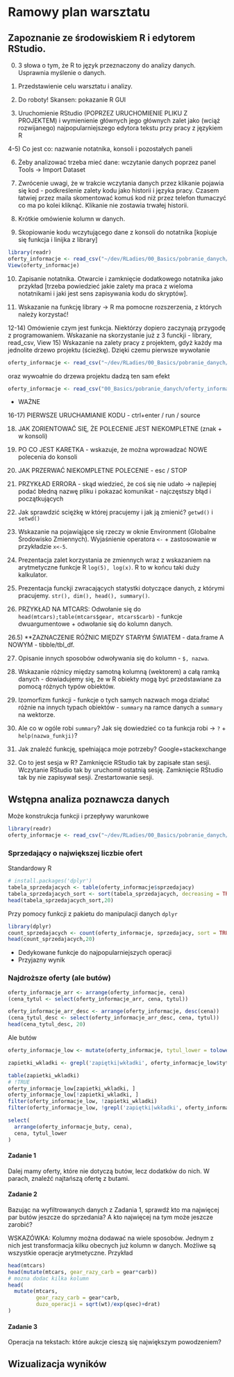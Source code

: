 
# Ramowy plan warsztatu

##  Zapoznanie ze środowiskiem R i edytorem RStudio.

0) 3 słowa o tym, że R to język przeznaczony do analizy danych. Usprawnia myślenie o danych.

1) Przedstawienie celu warsztatu i analizy.

2) Do roboty! Skansen: pokazanie R GUI

3) Uruchomienie RStudio (POPRZEZ URUCHOMIENIE PLIKU Z PROJEKTEM) i wymienienie głównych jego głównych zalet jako (wciąż rozwijanego) najpopularniejszego edytora tekstu przy pracy z językiem R

4-5) Co jest co: nazwanie notatnika, konsoli i pozostałych paneli

6) Żeby analizować trzeba mieć dane: wczytanie danych poprzez panel Tools -> Import Dataset

7) Zwrócenie uwagi, że w trakcie wczytania danych przez klikanie pojawia się kod - podkreślenie zalety kodu jako historii i języka pracy. Czasem łatwiej przez maila
skomentować komuś kod niż przez telefon tłumaczyć co ma po kolei kliknąć. Klikanie nie zostawia trwałej historii.

8) Krótkie omówienie kolumn w danych.

9) Skopiowanie kodu wczytującego dane z konsoli do notatnika [kopiuje się funkcja i linijka z library]

```r
library(readr)
oferty_informacje <- read_csv("~/dev/RLadies/00_Basics/pobranie_danych/oferty_informacje.csv")
View(oferty_informacje)
```

10) Zapisanie notatnika. Otwarcie i zamknięcie dodatkowego notatnika jako przykład [trzeba powiedzieć jakie zalety ma praca z wieloma notatnikami i jaki jest sens zapisywania kodu do skryptów].

11) Wskazanie na funkcję library -> R ma pomocne rozszerzenia, z których należy korzystać! 

12-14) Omówienie czym jest funkcja. Niektórzy dopiero zaczynają przygodę z programowaniem. Wskazanie na skorzystanie już z 3 funckji - library, read_csv, View
15) Wskazanie na zalety pracy z projektem, gdyż każdy ma jednolite drzewo projektu (ścieżkę). Dzięki czemu pierwsze wywołanie

```r
oferty_informacje <- read_csv("~/dev/RLadies/00_Basics/pobranie_danych/oferty_informacje.csv")
```

oraz wywoałnie do drzewa projektu dadzą ten sam efekt

```r
oferty_informacje <- read_csv("00_Basics/pobranie_danych/oferty_informacje.csv")
```

- WAŻNE

16-17) PIERWSZE URUCHAMIANIE KODU - ctrl+enter / run / source 

18) JAK ZORIENTOWAĆ SIĘ, ŻE POLECENIE JEST NIEKOMPLETNE (znak + w konsoli)

19) PO CO JEST KARETKA - wskazuje, że można wprowadzać NOWE polecenia do konsoli

20) JAK PRZERWAĆ NIEKOMPLETNE POLECENIE - esc / STOP

21) PRZYKŁAD ERRORA - skąd wiedzieć, że coś się nie udało -> najlepiej podać błedną nazwę pliku i pokazać komunikat - najczęstszy błąd i początkujących

22) Jak sprawdzić sciężkę w której pracujemy i jak ją zmienić? `getwd()` i `setwd()`

23) Wskazanie na pojawiąjące się rzeczy w oknie Environment (Globalne Środowisko Zmiennych). Wyjaśnienie operatora `<-` + zastosowanie w przykładzie `x<-5`.

24) Prezentacja zalet korzystania ze zmiennych wraz z wskazaniem na arytmetyczne funkcje R `log(5), log(x)`. R to w końcu taki duży kalkulator.

25) Prezentacja funckji zwracających statystki dotyczące danych, z którymi pracujemy. `str(), dim(), head(), summary()`.

26) PRZYKŁAD NA MTCARS: Odwołanie się do `head(mtcars);table(mtcars$gear, mtcars$carb)` - funkcje dwuargumentowe + odwołanie się do kolumn danych.

26.5) **ZAZNACZENIE RÓŻNIC MIĘDZY STARYM ŚWIATEM - data.frame A NOWYM - tibble/tbl_df.

27) Opisanie innych sposobów odwoływania się do kolumn - `$, nazwa`.

28) Wskazanie różnicy między samotną kolumną (wektorem) a całą ramką danych - dowiadujemy się, że w R obiekty mogą być przedstawiane za pomocą różnych typów obiektów.

29) Izomorfizm funkcji - funkcje o tych samych nazwach moga działać różnie na innych typach obiektów - `summary` na ramce danych a `summary` na wektorze.

30) Ale co w ogóle robi `summary`? Jak się dowiedzieć co ta funkcja robi -> `?` + `help(nazwa_funkji)`?

31) Jak znaleźć funkcję, spełniająca moje potrzeby? Google+stackexchange

32) Co to jest sesja w R? Zamknięcie RStudio tak by zapisałe stan sesji. Wczytanie RStudio tak by uruchomił ostatnią sesję. Zamknięcie RStudio tak by nie zapisywał sesji. Zrestartowanie sesji.


## Wstępna analiza poznawcza danych

Może konstrukcja funkcji i przepływy warunkowe

```r
library(readr)
oferty_informacje <- read_csv("~/dev/RLadies/00_Basics/pobranie_danych/oferty_informacje.csv")
```

### Sprzedający o największej liczbie ofert

Standardowy R

```r
# install.packages('dplyr')
tabela_sprzedajacych <- table(oferty_informacje$sprzedajacy)
tabela_sprzedajacych_sort <- sort(tabela_sprzedajacych, decreasing = TRUE)
head(tabela_sprzedajacych_sort,20)
```

Przy pomocy funkcji z pakietu do manipulacji danych `dplyr`

```r
library(dplyr)
count_sprzedajacych <- count(oferty_informacje, sprzedajacy, sort = TRUE)
head(count_sprzedajacych,20)
```

- Dedykowane funkcje do najpopularniejszych operacji
- Przyjazny wynik

### Najdroższe oferty (ale butów)

```r
oferty_informacje_arr <- arrange(oferty_informacje, cena)
(cena_tytul <- select(oferty_informacje_arr, cena, tytul))
```


```r
oferty_informacje_arr_desc <- arrange(oferty_informacje, desc(cena))
(cena_tytul_desc <- select(oferty_informacje_arr_desc, cena, tytul))
head(cena_tytul_desc, 20)
```

Ale butów

```r
oferty_informacje_low <- mutate(oferty_informacje, tytul_lower = tolower(tytul))

zapietki_wkladki <- grepl('zapiętki|wkładki', oferty_informacje_low$tytul_lower)

table(zapietki_wkladki)
# !TRUE
oferty_informacje_low[zapietki_wkladki, ]
oferty_informacje_low[!zapietki_wkladki, ]
filter(oferty_informacje_low, !zapietki_wkladki)
filter(oferty_informacje_low, !grepl('zapiętki|wkładki', oferty_informacje_low$tytul_lower)) -> oferty_informacje_buty 
```

```r
select(
  arrange(oferty_informacje_buty, cena),
  cena, tytul_lower
)
```

#### Zadanie 1

Dalej mamy oferty, które nie dotyczą butów, lecz dodatków do nich.
W parach, znaleźć najtańszą ofertę z butami.

#### Zadanie 2

Bazując na wyfiltrowanych danych z Zadania 1, sprawdź kto ma najwięcej par butów jeszcze do sprzedania? A kto najwięcej na tym może jeszcze zarobić?

WSKAZÓWKA: Kolumny można dodawać na wiele sposobów. Jednym z nich jest transformacja kilku obecnych już kolumn w danych. Możliwe są wszystkie operacje arytmetyczne. Przykład

```r
head(mtcars)
head(mutate(mtcars, gear_razy_carb = gear*carb))
# mozna dodac kilka kolumn
head(
  mutate(mtcars, 
         gear_razy_carb = gear*carb,
         duzo_operacji = sqrt(wt)/exp(qsec)+drat)
)
```


#### Zadanie 3

Operacja na tekstach: które aukcje cieszą się największym powodzeniem?

## Wizualizacja wyników